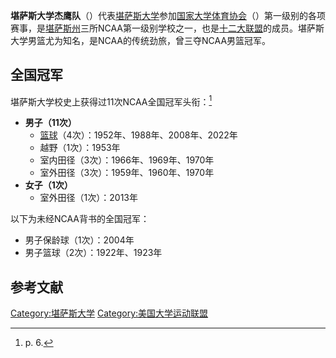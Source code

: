 {{Infobox school athletics
| name            = 堪萨斯大学杰鹰队
| logo            = 
| logo_width      = 200
| university      = [[堪萨斯大学|堪萨斯大学]]
| association     = NCAA
| conference      = [[十二大联盟|十二大联盟]]
| division        = 第一级别
| director        = Sheahon Zenger
| city            = [[堪萨斯州|堪萨斯州]][[劳伦斯_(堪萨斯州)|劳伦斯]]
| state           =
| teams           = 16
| stadium         =Memorial Stadium
| baseballfield   = Hoglund Ballpark
| basketballarena = Allen Fieldhouse
| mascot          = Big Jay, Baby Jay
| nickname        = Jayhawks
| fightsong       = I'm a Jayhawk
| cheer           = Rock Chalk, Jayhawk
| pageurl         = http://www.kuathletics.com/
| altlogo      = [[File:University_of_Kansas_athletics_(logo).svg|100px]]
}}
'''堪萨斯大学杰鹰队'''（{{lang-en|Kansas Jayhawks}}）代表[[堪萨斯大学|堪萨斯大学]]参加[[国家大学体育协会|国家大学体育协会]]（{{lang|en|NCAA}}）第一级别的各项赛事，是[[堪萨斯州|堪萨斯州]]三所NCAA第一级别学校之一，也是[[十二大联盟|十二大联盟]]的成员。堪萨斯大学男篮尤为知名，是NCAA的传统劲旅，曾三夺NCAA男篮冠军。

== 全国冠军 ==
堪萨斯大学校史上获得过11次NCAA全国冠军头衔：<ref>{{cite web | url =http://fs.ncaa.org/Docs/stats/champs_records_book/Overall.pdf | title =CHAMPIONSHIP SUMMARY - THROUGH JULY 1, 2015 | last1 = | first1 = | author-link1 = | last2 = | first2 = | author-link2 = | date =2015-07-01 | website = | publisher =[[NCAA|NCAA]] | archive-url =https://web.archive.org/web/20140320185655/http://fs.ncaa.org/Docs/stats/champs_records_book/Overall.pdf | archive-date =2014-03-20 | access-date =2016-01-17 | subscription = | dead-url =no }} p. 6.</ref>
*'''男子（11次）'''
**[[NCAA一级男子篮球锦标赛|篮球]]（4次）：1952年、1988年、2008年、2022年
**越野（1次）：1953年
**室内田径（3次）：1966年、1969年、1970年
**室外田径（3次）：1959年、1960年、1970年
*'''女子（1次）'''
**室外田径（1次）：2013年

以下为未经NCAA背书的全国冠军：
* 男子保龄球（1次）：2004年
* 男子篮球（2次）：1922年、1923年

== 参考文献 ==
{{reflist}}

{{12大联盟}}
[[Category:堪萨斯大学|Category:堪萨斯大学]]
[[Category:美国大学运动联盟|Category:美国大学运动联盟]]